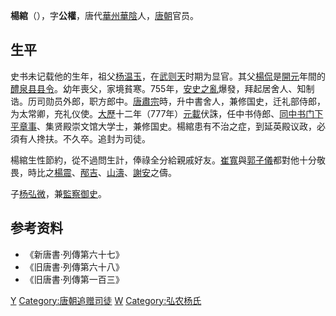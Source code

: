 '''楊綰'''（{{bd|？||770年代||catIdx=Y}}），字'''公權'''，唐代[[華州|華州]][[华阴县|華陰]]人，[[唐朝|唐朝]]官员。
==生平==
史书未记载他的生年，祖父[[杨温玉|杨温玉]]，在[[武则天|武则天]]时期为显官。其父[[楊侃|楊侃]]是[[開元|開元]]年間的[[醴泉县|醴泉县]][[县令|县令]]。幼年喪父，家境貧寒。755年，[[安史之亂|安史之亂]]爆發，拜起居舍人、知制诰。历司勋员外郎，职方郎中。[[唐肅宗|唐肅宗]]時，升中書舍人，兼修国史，迁礼部侍郎，为太常卿，充礼仪使。[[大歷|大歷]]十二年（777年）[[元載|元載]]伏誅，任中书侍郎、[[同中书门下平章事|同中书门下平章事]]、集贤殿崇文馆大学士，兼修国史。楊綰患有不治之症，到延英殿议政，必須有人搀扶。不久卒。追封为司徒。

楊綰生性節約，從不過問生計，俸祿全分給親戚好友。[[崔宽_(唐朝)|崔寬]]與[[郭子儀|郭子儀]]都對他十分敬畏，時比之[[楊震|楊震]]、[[邴吉|邴吉]]、[[山濤|山濤]]、[[謝安|謝安]]之儔。

子[[杨弘微|杨弘微]]，兼[[監察御史|監察御史]]。

== 参考资料 ==
*《新唐書·列傳第六十七》
*《旧唐書·列傳第六十八》
*《旧唐書·列傳第一百三》
[[Category:唐朝宰相|Y]]
[[Category:唐朝追赠司徒|Category:唐朝追赠司徒]]
[[Category:杨姓|W]]
[[Category:弘农杨氏|Category:弘农杨氏]]